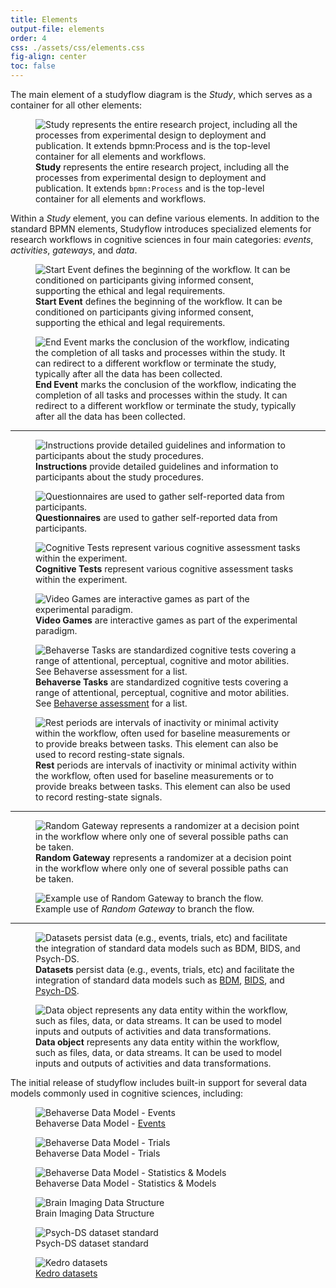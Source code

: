 ```yaml
---
title: Elements
output-file: elements
order: 4
css: ./assets/css/elements.css
fig-align: center
toc: false
---
```



The main element of a studyflow diagram is the *Study*, which serves as a container for all other elements:

:::{#study layout="[[-3,6,-3]]" fig-align="center"}

![**Study** represents the entire research project, including all the processes from experimental design to deployment and publication. It extends `bpmn:Process` and is the top-level container for all elements and workflows.](assets/img/elements/study.svg){fig-align="center"}
:::

Within a *Study* element, you can define various elements. In addition to the standard BPMN elements, Studyflow introduces specialized elements for research workflows in cognitive sciences in four main categories: *events*, *activities*, *gateways*, and *data*.

:::{#events layout-ncol=2}

![**Start Event** defines the beginning of the workflow. It can be conditioned on participants giving informed consent, supporting the ethical and legal requirements.](assets/img/elements/start_event.svg)

![**End Event** marks the conclusion of the workflow, indicating the completion of all tasks and processes within the study. It can redirect to a different workflow or terminate the study, typically after all the data has been collected.](assets/img/elements/end_event.svg)
:::

---

:::{#activities layout-ncol=2}

![**Instructions** provide detailed guidelines and information to participants about the study procedures.](assets/img/elements/instruction.svg)

![**Questionnaires** are used to gather self-reported data from participants.](assets/img/elements/questionnaire.svg)

![**Cognitive Tests** represent various cognitive assessment tasks within the experiment.](assets/img/elements/cognitive_test.svg)

![**Video Games** are interactive games as part of the experimental paradigm.](assets/img/elements/video_game.svg)


![**Behaverse Tasks** are standardized cognitive tests covering a range of attentional, perceptual, cognitive and motor abilities. See [Behaverse assessment](https://behaverse.org/projects/cognitive-tests.html) for a list.](assets/img/elements/behaverse_task.svg)

![**Rest** periods are intervals of inactivity or minimal activity within the workflow, often used for baseline measurements or to provide breaks between tasks. This element can also be used to record resting-state signals.](assets/img/elements/rest.svg)
:::


---


:::{#gateways layout-ncol=2}
![**Random Gateway** represents a randomizer at a decision point in the workflow where only one of several possible paths can be taken.](assets/img/elements/random_gateway.svg)

![Example use of *Random Gateway* to branch the flow.](assets/img/elements/random_gateway_pattern.svg){.lightbox}
:::


---

:::{#data layout="[[1,1]]" fig-align="center"}

![**Datasets** persist data (e.g., events, trials, etc) and facilitate the integration of standard data models such as [BDM](https://behaverse.org/data-model), [BIDS](https://bids.neuroimaging.io/), and [Psych-DS](https://psych-ds.github.io/).](assets/img/elements/dataset.svg)

![**Data object** represents any data entity within the workflow, such as files, data, or data streams. It can be used to model inputs and outputs of activities and data transformations.](assets/img/elements/data_object.svg)

:::

The initial release of studyflow includes built-in support for several data models commonly used in cognitive sciences, including:

:::{#data layout="[[1,1,1,1,1,1]]" fig-align="center"}

![Behaverse Data Model - [Events](https://behaverse.org/data-model/spec/events/index.html)](assets/img/elements/bdm_events.svg)

![Behaverse Data Model - Trials](assets/img/elements/bdm_trials.svg)

![Behaverse Data Model - Statistics & Models](assets/img/elements/bdm_models.svg)

![Brain Imaging Data Structure](assets/img/elements/bids.svg)

![Psych-DS dataset standard](assets/img/elements/psych-ds.svg)

![[Kedro datasets](https://docs.kedro.org/projects/kedro-datasets/)](assets/img/elements/dataset.svg)
:::